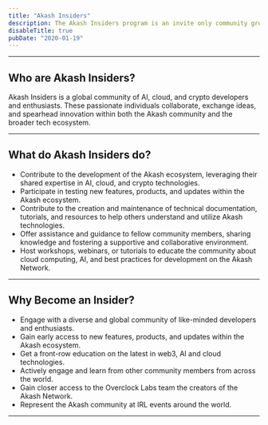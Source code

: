 ```yaml
---
title: "Akash Insiders"
description: The Akash Insiders program is an invite only community group designed to bring together the leading minds within crypto, cloud and AI. It serves as a dedicated platform for enthusiasts, developers, and supporters of the Akash Network to converge, exchange expertise, and actively participate in advancing the ecosystem.
disableTitle: true
pubDate: "2020-01-19"
---
```



<CommunityHero
  image={bannerImage1}
  title="Akash Insiders"
  description="A global community of AI, cloud, and crypto developers and enthusiasts."
  buttonLabel="Become an Akash Insider"
  buttonLink="https://akashnet.typeform.com/to/PXpRWgfD?typeform-source=akash.network"
  darkImage={bannerImage1Dark}
/>

---

## Who are Akash Insiders?

Akash Insiders is a global community of AI, cloud, and crypto developers and enthusiasts. These passionate individuals collaborate, exchange ideas, and spearhead innovation within both the Akash community and the broader tech ecosystem.

---

## What do Akash Insiders do?

- Contribute to the development of the Akash ecosystem, leveraging their shared expertise in AI, cloud, and crypto technologies.
- Participate in testing new features, products, and updates within the Akash ecosystem.
- Contribute to the creation and maintenance of technical documentation, tutorials, and resources to help others understand and utilize Akash technologies.
- Offer assistance and guidance to fellow community members, sharing knowledge and fostering a supportive and collaborative environment.
- Host workshops, webinars, or tutorials to educate the community about cloud computing, AI, and best practices for development on the Akash Network.

---

## Why Become an Insider?

- Engage with a diverse and global community of like-minded developers and enthusiasts.
- Gain early access to new features, products, and updates within the Akash ecosystem.
- Get a front-row education on the latest in web3, AI and cloud technologies.
- Actively engage and learn from other community members from across the world.
- Gain closer access to the Overclock Labs team the creators of the Akash Network.
- Represent the Akash community at IRL events around the world.

---
